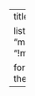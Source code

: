 ---
title: "Liste des cours"

listing:
  contents: 
    - "materials/"
    - "!materials/index.qmd"


format:
  html:
    mermaid:
      theme: default

      
---